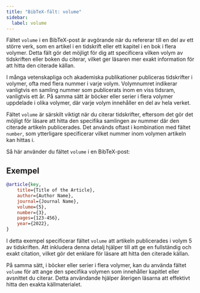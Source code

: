 ```yaml
---
title: "BibTeX-fält: volume"
sidebar:
  label: volume
---
```



Fältet `volume` i en BibTeX-post är avgörande när du refererar till en del av ett större verk, som en artikel i en tidskrift eller ett kapitel i en bok i flera volymer. Detta fält gör det möjligt för dig att specificera vilken volym av tidskriften eller boken du citerar, vilket ger läsaren mer exakt information för att hitta den citerade källan.

<CiteDrive />

I många vetenskapliga och akademiska publikationer publiceras tidskrifter i volymer, ofta med flera nummer i varje volym. Volymnumret indikerar vanligtvis en samling nummer som publicerats inom en viss tidsram, vanligtvis ett år. På samma sätt är böcker eller serier i flera volymer uppdelade i olika volymer, där varje volym innehåller en del av hela verket.

Fältet `volume` är särskilt viktigt när du citerar tidskrifter, eftersom det gör det möjligt för läsare att hitta den specifika samlingen av nummer där den citerade artikeln publicerades. Det används oftast i kombination med fältet `number`, som ytterligare specificerar vilket nummer inom volymen artikeln kan hittas i.

Så här använder du fältet `volume` i en BibTeX-post:

## Exempel

```bibtex
@article{key,
    title={Title of the Article},
    author={Author Name},
    journal={Journal Name},
    volume={5},
    number={3},
    pages={123-456},
    year={2022},
}
```

I detta exempel specificerar fältet `volume` att artikeln publicerades i volym 5 av tidskriften. Att inkludera denna detalj hjälper till att ge en fullständig och exakt citation, vilket gör det enklare för läsare att hitta den citerade källan.

På samma sätt, i böcker eller serier i flera volymer, kan du använda fältet `volume` för att ange den specifika volymen som innehåller kapitlet eller avsnittet du citerar. Detta användande hjälper återigen läsarna att effektivt hitta den exakta källmaterialet.
